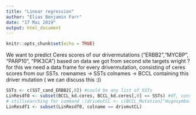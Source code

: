 ```yaml
---
title: "Linear regression"
author: "Elias Benjamin Farr"
date: "17 Mai 2019"
output: html_document
---
```


```r
knitr::opts_chunk$set(echo = TRUE)
```

We want to predict Ceres scores of our drivermutations ("ERBB2","MYCBP", "PARP10", "PIK3CA") based on data we got from second site targets wright ?
for this we need a data frame for every drivermutation, consisting of ceres scores from our SSTs. 
rownames -> SSTs
colnames -> BCCL containing this driver mutation ( we can discuss this :))


```r
SSTs <- c(SST_cand_ERBB2[,0]) #could be any list of SSTs
LinResdf0 <- subset(BCCL_kd.ceres, BCCL_kd.ceres[,0] == SSTs) #df, consisting 28 col, nSTTs rows
# stillsearching for command :)drivmutCL <- c(BCCL_Mutation["Hugosymbol"" == "ERBB2" ])
LinResdf1 <- subset(LinResdf0, colname == drivmutCL)
```

